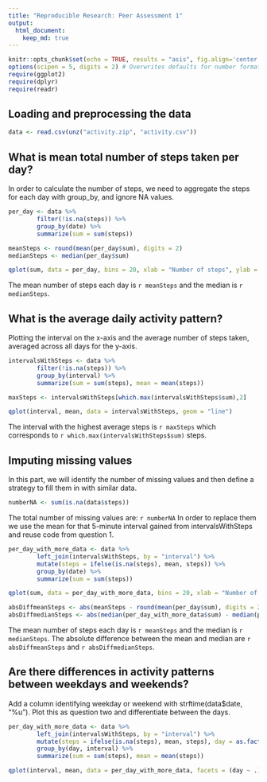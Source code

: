 ```yaml
---
title: "Reproducible Research: Peer Assessment 1"
output: 
  html_document:
    keep_md: true
---
```


```r
knitr::opts_chunk$set(echo = TRUE, results = "asis", fig.align='center')
options(scipen = 5, digits = 2) # Overwrites defaults for number formating.
require(ggplot2)
require(dplyr)
require(readr)
```

## Loading and preprocessing the data

```r
data <- read.csv(unz("activity.zip", "activity.csv"))
```

## What is mean total number of steps taken per day?
In order to calculate the number of steps, we need to aggregate the steps for each day with group_by, and ignore NA values.

```r
per_day <- data %>% 
        filter(!is.na(steps)) %>% 
        group_by(date) %>% 
        summarize(sum = sum(steps))

meanSteps <- round(mean(per_day$sum), digits = 2)
medianSteps <- median(per_day$sum)

qplot(sum, data = per_day, bins = 20, xlab = "Number of steps", ylab = "Frequency", main = "Total number of steps taken each day")
```

The mean number of steps each day is `r meanSteps` and the median is `r medianSteps`.


## What is the average daily activity pattern?  
Plotting the interval on the x-axis and the average number of steps taken, averaged across all days for the y-axis.  
```r
intervalsWithSteps <- data %>% 
        filter(!is.na(steps)) %>% 
        group_by(interval) %>% 
        summarize(sum = sum(steps), mean = mean(steps))

maxSteps <- intervalsWithSteps[which.max(intervalsWithSteps$sum),2]

qplot(interval, mean, data = intervalsWithSteps, geom = "line")
```  

The interval with the highest average steps is `r maxSteps` which corresponds to `r which.max(intervalsWithSteps$sum)` steps.

## Imputing missing values
In this part, we will identify the number of missing values and then define a strategy to fill them in with similar data.  

```r
numberNA <- sum(is.na(data$steps))
```  

The total number of missing values are: `r numberNA`
In order to replace them we use the mean for that 5-minute interval gained from intervalsWithSteps and reuse code from question 1.  

```r
per_day_with_more_data <- data %>% 
        left_join(intervalsWithSteps, by = "interval") %>%
        mutate(steps = ifelse(is.na(steps), mean, steps)) %>%
        group_by(date) %>% 
        summarize(sum = sum(steps))

qplot(sum, data = per_day_with_more_data, bins = 20, xlab = "Number of steps", ylab = "Frequency", main = "Total number of steps taken each day")

absDiffmeanSteps <- abs(meanSteps - round(mean(per_day$sum), digits = 2))
absDiffmedianSteps <- abs(median(per_day_with_more_data$sum) - median(per_day$sum))
```  

The mean number of steps each day is `r meanSteps` and the median is `r medianSteps`.
The absolute difference between the mean and median are `r absDiffmeanSteps` and `r absDiffmedianSteps`.

## Are there differences in activity patterns between weekdays and weekends?  
Add a column identifying weekday or weekend with strftime(data$date, "%u").
Plot this as question two and differentiate between the days.

```r
per_day_with_more_data <- data %>% 
        left_join(intervalsWithSteps, by = "interval") %>%
        mutate(steps = ifelse(is.na(steps), mean, steps), day = as.factor(ifelse(strftime(date, format="%u") > 5, "Weekend", "Weekday"))) %>%
        group_by(day, interval) %>%
        summarize(sum = sum(steps), mean = mean(steps))

qplot(interval, mean, data = per_day_with_more_data, facets = (day ~ .), geom = "line", xlab = "Interval", ylab = "Average steps taken", main = "Difference between steps taken on weekdays and weekends")
```  



